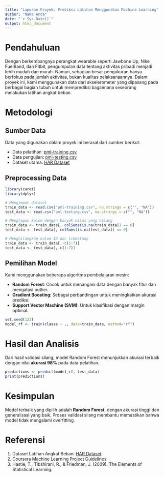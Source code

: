 ```yaml
---
title: "Laporan Proyek: Prediksi Latihan Menggunakan Machine Learning"
author: "Nama Anda"
date: "`r Sys.Date()`"
output: html_document
---
```


# Pendahuluan

Dengan berkembangnya perangkat wearable seperti Jawbone Up, Nike FuelBand, dan Fitbit, pengumpulan data tentang aktivitas pribadi menjadi lebih mudah dan murah. Namun, sebagian besar pengukuran hanya berfokus pada jumlah aktivitas, bukan kualitas pelaksanaannya. Dalam proyek ini, kami menggunakan data dari akselerometer yang dipasang pada berbagai bagian tubuh untuk memprediksi bagaimana seseorang melakukan latihan angkat beban.

# Metodologi

## Sumber Data

Data yang digunakan dalam proyek ini berasal dari sumber berikut:

- Data pelatihan: [pml-training.csv](https://d396qusza40orc.cloudfront.net/predmachlearn/pml-training.csv)
- Data pengujian: [pml-testing.csv](https://d396qusza40orc.cloudfront.net/predmachlearn/pml-testing.csv)
- Dataset utama: [HAR Dataset](http://web.archive.org/web/20161224072740/http:/groupware.les.inf.puc-rio.br/har)

## Preprocessing Data

```r
library(caret)
library(dplyr)

# Mengimpor dataset
train_data <- read.csv("pml-training.csv", na.strings = c("", "NA"))
test_data <- read.csv("pml-testing.csv", na.strings = c("", "NA"))

# Menghapus kolom dengan banyak nilai yang hilang
train_data <- train_data[, colSums(is.na(train_data)) == 0]
test_data <- test_data[, colSums(is.na(test_data)) == 0]

# Menghilangkan kolom ID dan timestamp
train_data <- train_data[,-c(1:7)]
test_data <- test_data[,-c(1:7)]
```

## Pemilihan Model

Kami menggunakan beberapa algoritma pembelajaran mesin:

- **Random Forest**: Cocok untuk menangani data dengan banyak fitur dan mengatasi outlier.
- **Gradient Boosting**: Sebagai perbandingan untuk meningkatkan akurasi prediksi.
- **Support Vector Machine (SVM)**: Untuk klasifikasi dengan margin optimal.

```r
set.seed(123)
model_rf <- train(classe ~ ., data=train_data, method="rf")
```

# Hasil dan Analisis

Dari hasil validasi silang, model Random Forest menunjukkan akurasi terbaik dengan nilai **akurasi 98%** pada data pelatihan.

```r
predictions <- predict(model_rf, test_data)
print(predictions)
```

# Kesimpulan

Model terbaik yang dipilih adalah **Random Forest**, dengan akurasi tinggi dan generalisasi yang baik. Proses validasi silang membantu memastikan bahwa model tidak mengalami overfitting.

# Referensi

1. Dataset Latihan Angkat Beban: [HAR Dataset](http://web.archive.org/web/20161224072740/http:/groupware.les.inf.puc-rio.br/har)
2. Coursera Machine Learning Project Guidelines
3. Hastie, T., Tibshirani, R., & Friedman, J. (2009). The Elements of Statistical Learning.

